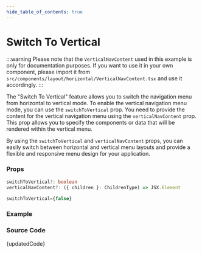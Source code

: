```yaml
---
hide_table_of_contents: true
---
```



# Switch To Vertical


:::warning
Please note that the `VerticalNavContent` used in this example is only for documentation purposes. If you want to use it in your own component, please import it from `src/components/layout/horizontal/VerticalNavContent.tsx` and use it accordingly.
:::

The "Switch To Vertical" feature allows you to switch the navigation menu from horizontal to vertical mode. To enable the vertical navigation menu mode, you can use the `switchToVertical` prop. You need to provide the content for the vertical navigation menu using the `verticalNavContent` prop. This prop allows you to specify the components or data that will be rendered within the vertical menu.

By using the `switchToVertical` and `verticalNavContent` props, you can easily switch between horizontal and vertical menu layouts and provide a flexible and responsive menu design for your application.

### Props

```ts noCopy
switchToVertical?: boolean
verticalNavContent?: ({ children }: ChildrenType) => JSX.Element
```

```ts noCopy title='Default Value'
switchToVertical={false}
```

### Example

<BrowserWindow url='/horizontal-menu/horizontal-nav/switch-to-vertical'>
  <Provider>
    <SwitchToVertical />
  </Provider>
</BrowserWindow>

### Source Code

<TsToJsCodeSnippet>{updatedCode}</TsToJsCodeSnippet>
